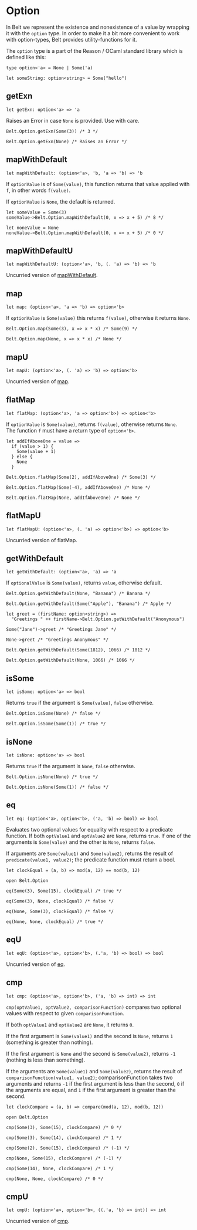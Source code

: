 # Option

<Intro>

In Belt we represent the existence and nonexistence of a value by wrapping it
with the `option` type.  In order to make it a bit more convenient to work with
option-types, Belt provides utility-functions for it.

The `option` type is a part of the Reason / OCaml standard library which is defined like this:

</Intro>

```res sig
type option<'a> = None | Some('a)
```

```res example
let someString: option<string> = Some("hello")
```

## getExn

```res sig
let getExn: option<'a> => 'a
```

Raises an Error in case `None` is provided. Use with care.

```res example
Belt.Option.getExn(Some(3)) /* 3 */

Belt.Option.getExn(None) /* Raises an Error */
```

## mapWithDefault

```res sig
let mapWithDefault: (option<'a>, 'b, 'a => 'b) => 'b
```

If `optionValue` is of `Some(value)`,
this function returns that value applied with `f`, in other words `f(value)`.

If `optionValue` is `None`, the default is returned.

```res example
let someValue = Some(3)
someValue->Belt.Option.mapWithDefault(0, x => x + 5) /* 8 */

let noneValue = None
noneValue->Belt.Option.mapWithDefault(0, x => x + 5) /* 0 */
```

## mapWithDefaultU

```res sig
let mapWithDefaultU: (option<'a>, 'b, (. 'a) => 'b) => 'b
```

Uncurried version of [mapWithDefault](#mapWithDefault).

## map

```res sig
let map: (option<'a>, 'a => 'b) => option<'b>
```

If `optionValue` is `Some(value)` this returns `f(value)`, otherwise it returns `None`.

```res example
Belt.Option.map(Some(3), x => x * x) /* Some(9) */

Belt.Option.map(None, x => x * x) /* None */
```

## mapU

```res sig
let mapU: (option<'a>, (. 'a) => 'b) => option<'b>
```

Uncurried version of [map](#map).

## flatMap

```res sig
let flatMap: (option<'a>, 'a => option<'b>) => option<'b>
```

If `optionValue` is `Some(value)`, returns `f(value)`, otherwise returns
`None`.<br/>
The function `f` must have a return type of `option<'b>`.

```res example
let addIfAboveOne = value =>
  if (value > 1) {
    Some(value + 1)
  } else {
    None
  }

Belt.Option.flatMap(Some(2), addIfAboveOne) /* Some(3) */

Belt.Option.flatMap(Some(-4), addIfAboveOne) /* None */

Belt.Option.flatMap(None, addIfAboveOne) /* None */
```

## flatMapU

```res sig
let flatMapU: (option<'a>, (. 'a) => option<'b>) => option<'b>
```

Uncurried version of flatMap.

## getWithDefault

```res sig
let getWithDefault: (option<'a>, 'a) => 'a
```

If `optionalValue` is `Some(value)`, returns `value`, otherwise default.

```res example
Belt.Option.getWithDefault(None, "Banana") /* Banana */

Belt.Option.getWithDefault(Some("Apple"), "Banana") /* Apple */
```

```res example
let greet = (firstName: option<string>) =>
  "Greetings " ++ firstName->Belt.Option.getWithDefault("Anonymous")

Some("Jane")->greet /* "Greetings Jane" */

None->greet /* "Greetings Anonymous" */
```

```res example
Belt.Option.getWithDefault(Some(1812), 1066) /* 1812 */

Belt.Option.getWithDefault(None, 1066) /* 1066 */
```

## isSome

```res sig
let isSome: option<'a> => bool
```

Returns `true` if the argument is `Some(value)`, `false` otherwise.

```res example
Belt.Option.isSome(None) /* false */

Belt.Option.isSome(Some(1)) /* true */
```

## isNone

```res sig
let isNone: option<'a> => bool
```

Returns `true` if the argument is `None`, `false` otherwise.

```res example
Belt.Option.isNone(None) /* true */

Belt.Option.isNone(Some(1)) /* false */
```

## eq

```res sig
let eq: (option<'a>, option<'b>, ('a, 'b) => bool) => bool
```

Evaluates two optional values for equality with respect to a predicate
function. If both `optValue1` and `optValue2` are `None`, returns `true`.
If one of the arguments is `Some(value)` and the other is `None`, returns
`false`.

If arguments are `Some(value1)` and `Some(value2)`, returns the result of
`predicate(value1, value2)`; the predicate function must return a bool.

```res example
let clockEqual = (a, b) => mod(a, 12) == mod(b, 12)

open Belt.Option

eq(Some(3), Some(15), clockEqual) /* true */

eq(Some(3), None, clockEqual) /* false */

eq(None, Some(3), clockEqual) /* false */

eq(None, None, clockEqual) /* true */
```

## eqU

```res sig
let eqU: (option<'a>, option<'b>, (.'a, 'b) => bool) => bool
```

Uncurried version of [eq](#eq).

## cmp

```res sig
let cmp: (option<'a>, option<'b>, ('a, 'b) => int) => int
```

`cmp(optValue1, optValue2, comparisonFunction)` compares two optional values
with respect to given `comparisonFunction`.

If both `optValue1` and `optValue2` are `None`, it returns `0`.

If the first argument is `Some(value1)` and the second is `None`, returns `1`
(something is greater than nothing).

If the first argument is `None` and the second is `Some(value2)`, returns `-1`
(nothing is less than something).

If the arguments are `Some(value1)` and `Some(value2)`, returns the result of
`comparisonFunction(value1, value2)`; comparisonFunction takes two arguments
and returns `-1` if the first argument is less than the second, `0` if the
arguments are equal, and `1` if the first argument is greater than the second.

```res example
let clockCompare = (a, b) => compare(mod(a, 12), mod(b, 12))

open Belt.Option

cmp(Some(3), Some(15), clockCompare) /* 0 */

cmp(Some(3), Some(14), clockCompare) /* 1 */

cmp(Some(2), Some(15), clockCompare) /* (-1) */

cmp(None, Some(15), clockCompare) /* (-1) */

cmp(Some(14), None, clockCompare) /* 1 */

cmp(None, None, clockCompare) /* 0 */
```

## cmpU

```res sig
let cmpU: (option<'a>, option<'b>, ((.'a, 'b) => int)) => int
```

Uncurried version of [cmp](#cmp).
